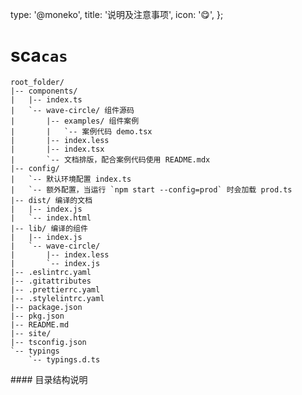   type: '@moneko',
  title: '说明及注意事项',
  icon: '😋',
};

# sca`cas`

```tsx live=true
root_folder/
|-- components/
|   |-- index.ts
|   `-- wave-circle/ 组件源码
|       |-- examples/ 组件案例
|       |   `-- 案例代码 demo.tsx
|       |-- index.less
|       |-- index.tsx
|       `-- 文档排版，配合案例代码使用 README.mdx
|-- config/
|   `-- 默认环境配置 index.ts
|   `-- 额外配置，当运行 `npm start --config=prod` 时会加载 prod.ts
|-- dist/ 编译的文档
|   |-- index.js
|   `-- index.html
|-- lib/ 编译的组件
|   |-- index.js
|   `-- wave-circle/
|       |-- index.less
|       `-- index.js
|-- .eslintrc.yaml
|-- .gitattributes
|-- .prettierrc.yaml
|-- .stylelintrc.yaml
|-- package.json
|-- pkg.json
|-- README.md
|-- site/
|-- tsconfig.json
`-- typings
    `-- typings.d.ts
```

<Box>
  #### 目录结构说明
  <Code code={structure} lang="treeview" />
</Box>
<Box text={readme} />
